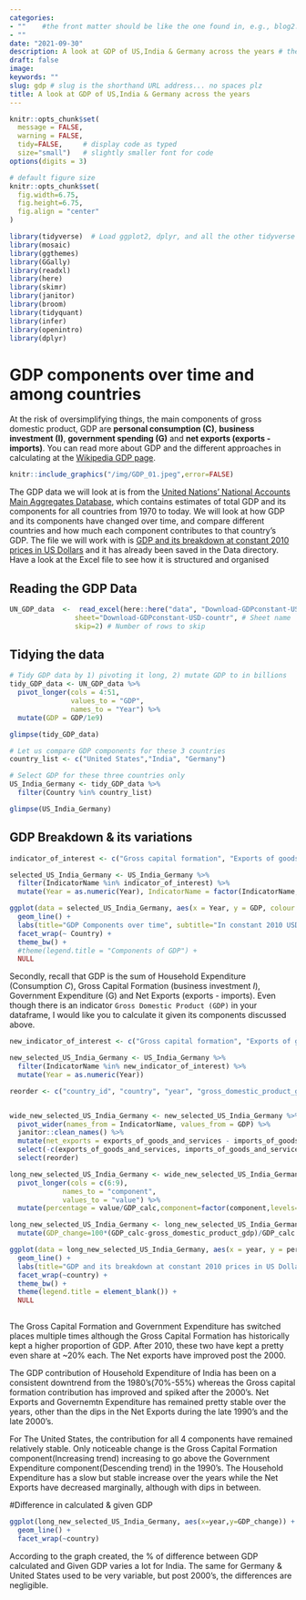 ```yaml
---
categories:  
- ""    #the front matter should be like the one found in, e.g., blog2.md. It cannot be like the normal Rmd we used
- ""
date: "2021-09-30"
description: A look at GDP of US,India & Germany across the years # the title that will show up once someone gets to this page
draft: false
image:
keywords: ""
slug: gdp # slug is the shorthand URL address... no spaces plz
title: A look at GDP of US,India & Germany across the years
---
```

  



```r
knitr::opts_chunk$set(
  message = FALSE, 
  warning = FALSE, 
  tidy=FALSE,     # display code as typed
  size="small")   # slightly smaller font for code
options(digits = 3)

# default figure size
knitr::opts_chunk$set(
  fig.width=6.75, 
  fig.height=6.75,
  fig.align = "center"
)
```


```r
library(tidyverse)  # Load ggplot2, dplyr, and all the other tidyverse packages
library(mosaic)
library(ggthemes)
library(GGally)
library(readxl)
library(here)
library(skimr)
library(janitor)
library(broom)
library(tidyquant)
library(infer)
library(openintro)
library(dplyr)
```


# GDP components over time and among countries

At the risk of oversimplifying things, the main components of gross domestic product, GDP are **personal consumption (C)**, **business investment (I)**, **government spending (G)** and **net exports (exports - imports)**. You can read more about GDP and the different approaches in calculating at the [Wikipedia GDP page](https://en.wikipedia.org/wiki/Gross_domestic_product).


```r

knitr::include_graphics("/img/GDP_01.jpeg",error=FALSE)

```


The GDP data we will look at is from the [United Nations' National Accounts Main Aggregates Database](https://unstats.un.org/unsd/snaama/Downloads), which contains estimates of total GDP and its components for all countries from 1970 to today. We will look at how GDP and its components have changed over time, and compare different countries and how much each component contributes to that country's GDP. The file we will work with is [GDP and its breakdown at constant 2010 prices in US Dollars](http://unstats.un.org/unsd/amaapi/api/file/6) and it has already been saved in the Data directory. Have a look at the Excel file to see how it is structured and organised


## Reading the GDP Data

```r

UN_GDP_data  <-  read_excel(here::here("data", "Download-GDPconstant-USD-countries.xls"), # Excel filename
                sheet="Download-GDPconstant-USD-countr", # Sheet name
                skip=2) # Number of rows to skip

```

## Tidying the data

```r
# Tidy GDP data by 1) pivoting it long, 2) mutate GDP to in billions
tidy_GDP_data <- UN_GDP_data %>%
  pivot_longer(cols = 4:51,
               values_to = "GDP",
               names_to = "Year") %>%
  mutate(GDP = GDP/1e9)

glimpse(tidy_GDP_data)

# Let us compare GDP components for these 3 countries
country_list <- c("United States","India", "Germany")

# Select GDP for these three countries only
US_India_Germany <- tidy_GDP_data %>%
  filter(Country %in% country_list)

glimpse(US_India_Germany)
```


## GDP Breakdown & its variations

```r
indicator_of_interest <- c("Gross capital formation", "Exports of goods and services", "General government final consumption expenditure", "Household consumption expenditure (including Non-profit institutions serving households)", "Imports of goods and services")

selected_US_India_Germany <- US_India_Germany %>%
  filter(IndicatorName %in% indicator_of_interest) %>%
  mutate(Year = as.numeric(Year), IndicatorName = factor(IndicatorName, levels = c("Gross capital formation", "Exports of goods and services", "General government final consumption expenditure", "Household consumption expenditure (including Non-profit institutions serving households)", "Imports of goods and services"),labels = c("Gross capital formation","Exports","Government Expenditure","Household Expenditure","Imports")))

ggplot(data = selected_US_India_Germany, aes(x = Year, y = GDP, colour = IndicatorName)) +
  geom_line() +
  labs(title="GDP Components over time", subtitle="In constant 2010 USD",y="Billion US$") +
  facet_wrap(~ Country) +
  theme_bw() +
  #theme(legend.title = "Components of GDP") +
  NULL

```


Secondly, recall that GDP is the sum of Household Expenditure (Consumption *C*), Gross Capital Formation (business investment *I*), Government Expenditure (G) and Net Exports (exports - imports). Even though there is an indicator `Gross Domestic Product (GDP)` in your dataframe, I would like you to calculate it given its components discussed above.

```r
new_indicator_of_interest <- c("Gross capital formation", "Exports of goods and services", "General government final consumption expenditure", "Household consumption expenditure (including Non-profit institutions serving households)", "Imports of goods and services", "Gross Domestic Product (GDP)")

new_selected_US_India_Germany <- US_India_Germany %>%
  filter(IndicatorName %in% new_indicator_of_interest) %>%
  mutate(Year = as.numeric(Year))

reorder <- c("country_id", "country", "year", "gross_domestic_product_gdp","GDP_calc", "household_consumption_expenditure_including_non_profit_institutions_serving_households", "general_government_final_consumption_expenditure", "gross_capital_formation", "net_exports")


wide_new_selected_US_India_Germany <- new_selected_US_India_Germany %>%
  pivot_wider(names_from = IndicatorName, values_from = GDP) %>%
  janitor::clean_names() %>%
  mutate(net_exports = exports_of_goods_and_services - imports_of_goods_and_services,GDP_calc=(household_consumption_expenditure_including_non_profit_institutions_serving_households+general_government_final_consumption_expenditure+gross_capital_formation+net_exports)) %>%
  select(-c(exports_of_goods_and_services, imports_of_goods_and_services)) %>%
  select(reorder)

long_new_selected_US_India_Germany <- wide_new_selected_US_India_Germany %>%
  pivot_longer(cols = c(6:9),
             names_to = "component",
             values_to = "value") %>%
  mutate(percentage = value/GDP_calc,component=factor(component,levels=c("general_government_final_consumption_expenditure","gross_capital_formation","household_consumption_expenditure_including_non_profit_institutions_serving_households","net_exports"),labels=c("Government Expenditure","Gross Capital Formation","Household Expenditure","Net Exports")))

long_new_selected_US_India_Germany <- long_new_selected_US_India_Germany %>%
  mutate(GDP_change=100*(GDP_calc-gross_domestic_product_gdp)/GDP_calc )

ggplot(data = long_new_selected_US_India_Germany, aes(x = year, y = percentage, colour = component)) +
  geom_line() +
  labs(title="GDP and its breakdown at constant 2010 prices in US Dollars",x="",y="Proportion",caption="Source: United Nations, https://unstats.un.orq/unsd/snaama/Downloads") +
  facet_wrap(~country) +
  theme_bw() +
  theme(legend.title = element_blank()) +
  NULL
  
```



The Gross Capital Formation and Government Expenditure has switched places multiple times although the Gross Capital Formation has historically kept a higher proportion of GDP. After 2010, these two have kept a pretty even share at ~20% each. The Net exports have improved post the 2000.

The GDP contribution of Household Expenditure of India has been on a consistent downtrend  from the 1980's(70%-55%) whereas the Gross capital formation contribution has improved and spiked after the 2000's. Net Exports and Governemtn Expenditure has remained pretty stable over the years, other than the dips in the Net Exports during the late 1990's and the late 2000's.

For The United States, the contribution for all 4 components have remained relatively stable. Only noticeable change is the Gross Capital Formation component(Increasing trend) increasing to go above the Government Expenditure component(Descending trend) in the 1990's. The Household Expenditure has a slow but stable increase over the years while the Net Exports have decreased marginally, although with dips in between.

#Difference in calculated & given GDP

```r

ggplot(long_new_selected_US_India_Germany, aes(x=year,y=GDP_change)) +
  geom_line() +
  facet_wrap(~country)

```

According to the graph created, the % of difference between GDP calculated and Given GDP varies a lot for India. The same for Germany & United States used to be very variable, but post 2000's, the differences are negligible.



